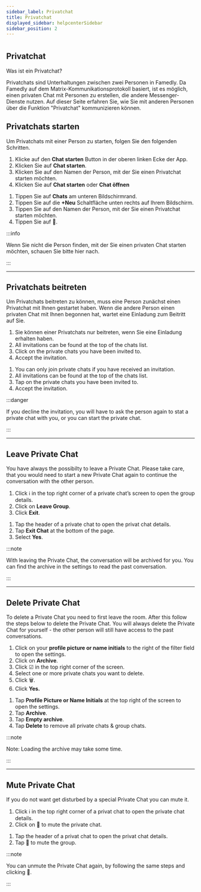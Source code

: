 ```yaml
---
sidebar_label: Privatchat
title: Privatchat
displayed_sidebar: helpcenterSidebar
sidebar_position: 2
---
```



#

<div class="hero hero--primary">
  <div class="container">
    <h2 class="hero__title">Privatchat</h2>
    <p class="hero__subtitle">Was ist ein Privatchat?</p>
    <p>Privatchats sind Unterhaltungen zwischen zwei Personen in Famedly. Da Famedly auf dem Matrix-Kommunikationsprotokoll basiert, ist es möglich, einen privaten Chat mit Personen zu erstellen, die andere Messenger-Dienste nutzen. Auf dieser Seite erfahren Sie, wie Sie mit anderen Personen über die Funktion "Privatchat" kommunizieren können.</p>
  </div>
</div>

## Privatchats starten

Um Privatchats mit einer Person zu starten, folgen Sie den folgenden Schritten.

<Tabs>
  <TabItem value="desktop" label="Desktop" default>
  <ol>
    <li>Klicke auf den <b>Chat starten</b> Button in der oberen linken Ecke der App.</li>
    <li>Klicken Sie auf <b>Chat starten</b>.</li>
    <li>Klicken Sie auf den Namen der Person, mit der Sie einen Privatchat starten möchten.</li>
    <li>Klicken Sie auf <b>Chat starten</b> oder <b>Chat öffnen</b></li>
  </ol>
  </TabItem>
  <TabItem value="mobile" label="Mobile">
  <ol>
    <li>Tippen Sie auf <b>Chats</b> am unteren Bildschirmrand.</li>
    <li>Tippen Sie auf die <b>+Neu</b> Schaltfläche unten rechts auf Ihrem Bildschirm.</li>
    <li>Tippen Sie auf den Namen der Person, mit der Sie einen Privatchat starten möchten.</li>
    <li>Tippen Sie auf <b>💬</b>.</li>
  </ol>
  </TabItem>
</Tabs>

:::info

Wenn Sie nicht die Person finden, mit der Sie einen privaten Chat starten möchten, schauen Sie bitte hier nach.

:::

---

## Privatchats beitreten

Um Privatchats beitreten zu können, muss eine Person zunächst einen Privatchat mit Ihnen gestartet haben. Wenn die andere Person einen privaten Chat mit Ihnen begonnen hat, wartet eine Einladung zum Beitritt auf Sie.

<Tabs>
  <TabItem value="desktop" label="Desktop" default>
  <ol>
    <li>Sie können einer Privatchats nur beitreten, wenn Sie eine Einladung erhalten haben.</li>
    <li>All invitations can be found at the top of the chats list.</li>
    <li>Click on the private chats you have been invited to.</li>
    <li>Accept the invitation.</li>
  </ol>
  </TabItem>
  <TabItem value="mobile" label="Mobile">
  <ol>
    <li>You can only join private chats if you have received an invitation.</li>
    <li>All invitations can be found at the top of the chats list.</li>
    <li>Tap on the private chats you have been invited to.</li>
    <li>Accept the invitation.</li>
  </ol>
  </TabItem>
</Tabs>

:::danger

If you decline the invitation, you will have to ask the person again to stat a private chat with you, or you can start the private chat.

:::

---

## Leave Private Chat

You have always the possibilty to leave a Private Chat. Please take care, that you would need to start a new Private Chat again to continue the conversation with the other person.

<Tabs>
  <TabItem value="desktop" label="Desktop" default>
  <ol>
    <li>Click ℹ in the top right corner of a private chat’s screen to open the group details.</li>
    <li>Click on <b>Leave Group</b>.</li>
    <li>Click <b>Exit</b>.</li>
  </ol>
  </TabItem>
  <TabItem value="mobile" label="Mobile">
  <ol>
    <li>Tap the header of a private chat to open the privat chat details.</li>
    <li>Tap <b>Exit Chat</b> at the bottom of the page.</li>
    <li>Select <b>Yes</b>.</li>
  </ol>
  </TabItem>
</Tabs>

:::note

With leaving the Private Chat, the conversation will be archived for you. You can find the archive in the settings to read the past conversation.

:::

---

## Delete Private Chat

To delete a Private Chat you need to first leave the room. After this follow the steps below to delete the Private Chat. You will always delete the Private Chat for yourself - the other person will still have access to the past conversations.

<Tabs>
  <TabItem value="desktop" label="Desktop" default>
  <ol>
    <li>Click on your <b>profile picture or name initials</b> to the right of the filter field to open the settings.</li>
    <li>Click on <b>Archive</b>.</li>
    <li>Click ☑ in the top right corner of the screen.</li>
    <li>Select one or more private chats you want to delete.</li>
    <li>Click 🗑.</li>
    <li>Click <b>Yes.</b></li>
  </ol>
  </TabItem>
  <TabItem value="mobile" label="Mobile">
  <ol>
    <li>Tap <b>Profile Picture or Name Initials</b> at the top right of the screen to open the settings.</li>
    <li>Tap <b>Archive</b>.</li>
    <li>Tap <b>Empty archive</b>.</li>
    <li>Tap <b>Delete</b> to remove all private chats & group chats.</li>
  </ol>
  </TabItem>
</Tabs>

:::note

Note: Loading the archive may take some time.

:::

---

## Mute Private Chat

If you do not want get disturbed by a special Private Chat you can mute it.

<Tabs>
  <TabItem value="desktop" label="Desktop" default>
  <ol>
    <li>Click ℹ in the top right corner of a privat chat to open the private chat details.</li>
    <li>Click on 🔔 to mute the private chat.</li>
  </ol>
  </TabItem>
  <TabItem value="mobile" label="Mobile">
  <ol>
    <li>Tap the header of a privat chat to open the privat chat details.</li>
    <li>Tap 🔔 to mute the group.</li>
  </ol>
  </TabItem>
</Tabs>

:::note

You can unmute the Private Chat again, by following the same steps and clicking 🔕.

:::
